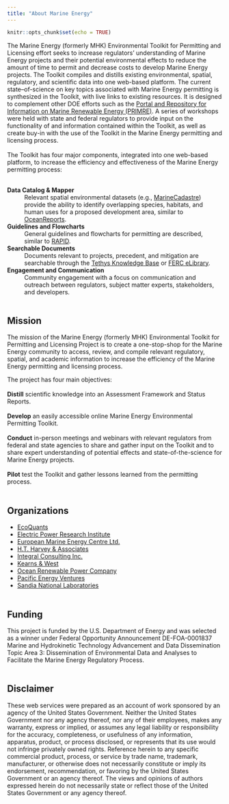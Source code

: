 ```yaml
---
title: "About Marine Energy"
---
```


```r
knitr::opts_chunk$set(echo = TRUE)
```

The Marine Energy (formerly MHK) Environmental Toolkit for Permitting and Licensing effort seeks to increase regulators’ understanding of Marine Energy projects and their potential environmental effects to reduce the amount of time to permit and decrease costs to develop Marine Energy projects. The Toolkit compiles and distills existing environmental, spatial, regulatory, and scientific data into one web-based platform. The current state–of-science on key topics associated with Marine Energy permitting is synthesized in the Toolkit, with live links to existing resources. It is designed to complement other DOE efforts such as the <a href = "https://openei.org/wiki/PRIMRE" target="_blank">Portal and Repository for Information on Marine Renewable Energy (PRIMRE)</a>. A series of workshops were held with state and federal regulators to provide input on the functionality of and information contained within the Toolkit, as well as create buy-in with the use of the Toolkit in the Marine Energy permitting and licensing process.
<br>
<br>
The Toolkit has four major components, integrated into one web-based platform, to increase the efficiency and effectiveness of the Marine Energy permitting process:
<br>
<br>

**Data Catalog & Mapper**
: Relevant spatial environmental datasets (e.g., <a href = "https://marinecadastre.gov/" target="_blank">MarineCadastre</a>) provide the ability to identify overlapping species, habitats, and human uses for a proposed development area, similar to <a href = "https://www.marinecadastre.gov/oceanreports/@-10737743.881037742,4753280.983019757/4" target="_blank">OceanReports</a>.

**Guidelines and Flowcharts**
: General guidelines and flowcharts for permitting are described, similar to <a href="https://openei.org/wiki/RAPID" target="_blank">RAPID</a>.

**Searchable Documents**
: Documents relevant to projects, precedent, and mitigation are searchable through the <a href="https://tethys.pnnl.gov/knowledge-base" target="_blank">Tethys Knowledge Base</a> or <a href="https://elibrary.ferc.gov/eLibrary/search" target="_blank">FERC eLibrary</a>.

**Engagement and Communication**
: Community engagement with a focus on communication and outreach between regulators, subject matter experts, stakeholders, and developers.
<br>
<br>

## Mission

The mission of the Marine Energy (formerly MHK) Environmental Toolkit for Permitting and Licensing Project is to create a one-stop-shop for the Marine Energy community to access, review, and compile relevant regulatory, spatial, and academic information to increase the efficiency of the Marine Energy permitting and licensing process.

The project has four main objectives:
<br>
<br>
**Distill** scientific knowledge into an Assessment Framework and Status Reports. 
<br>
<br>
**Develop** an easily accessible online Marine Energy Environmental Permitting Toolkit. 
<br>
<br>
**Conduct** in-person meetings and webinars with relevant regulators from federal and state agencies to share and gather input on the Toolkit and to share expert understanding of potential effects and state-of-the-science for Marine Energy projects.
<br>
<br>
**Pilot** test the Toolkit and gather lessons learned from the permitting process.
<br>
<br>

## Organizations

- <a href = "https://ecoquants.com" target="_blank">EcoQuants</a>
- <a href = "https://www.epri.com" target="_blank">Electric Power Research Institute</a>
- <a href = "http://www.emec.org.uk" target="_blank">European Marine Energy Centre Ltd.</a>
- <a href = "https://www.harveyecology.com" target="_blank">H.T. Harvey & Associates</a>
- <a href = "https://www.integral-corp.com" target="_blank">Integral Consulting Inc.</a>
- <a href = "https://kearnswest.com" target="_blank">Kearns & West</a>
- <a href = "https://www.orpc.co/" target="_blank">Ocean Renewable Power Company</a>
- <a href = "https://tethys.pnnl.gov/organization/pacific-energy-ventures-llc" target="_blank">Pacific Energy Ventures</a>
- <a href = "https://www.sandia.go" target="_blank">Sandia National Laboratories</a>
<br>
<br>

## Funding

This project is funded by the U.S. Department of Energy and was selected as a winner under Federal Opportunity Announcement DE-FOA-0001837 Marine and Hydrokinetic Technology Advancement and Data Dissemination Topic Area 3: Dissemination of Environmental Data and Analyses to Facilitate the Marine Energy Regulatory Process. 
<br>
<br>

## Disclaimer

These web services were prepared as an account of work sponsored by an agency of the United States Government. Neither the United States Government nor any agency thereof, nor any of their employees, makes any warranty, express or implied, or assumes any legal liability or responsibility for the accuracy, completeness, or usefulness of any information, apparatus, product, or process disclosed, or represents that its use would not infringe privately owned rights. Reference herein to any specific commercial product, process, or service by trade name, trademark, manufacturer, or otherwise does not necessarily constitute or imply its endorsement, recommendation, or favoring by the United States Government or an agency thereof. The views and opinions of authors expressed herein do not necessarily state or reflect those of the United States Government or any agency thereof.
<br>
<br>
